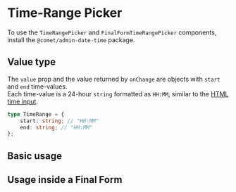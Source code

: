 
<Meta title="Docs/Form/Components/Date & Time Pickers/Time-Range Picker" />

# Time-Range Picker

To use the `TimeRangePicker` and `FinalFormTimeRangePicker` components, install the `@comet/admin-date-time` package.

## Value type

The `value` prop and the value returned by `onChange` are objects with `start` and `end` time-values. <br />
Each time-value is a 24-hour `string` formatted as `HH:MM`, similar to the [HTML time input](https://developer.mozilla.org/en-US/docs/Web/HTML/Element/input/time).

```ts
type TimeRange = {
    start: string; // "HH:MM"
    end: string; // "HH:MM"
};
```

## Basic usage

<Canvas>
    <Story id="stories-form-components-date-time-pickers-time-range-picker--basic" />
</Canvas>

## Usage inside a Final Form

<Canvas>
    <Story id="stories-form-components-date-time-pickers-time-range-picker--final-form" />
</Canvas>
